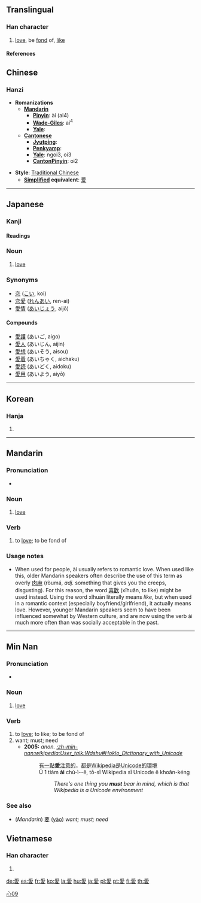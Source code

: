 {{see|爱}}<!-- may be replaced by zh-forms -->

==Translingual==
===Han character===
{{Han char|rn=61|rad=心|as=09|sn=13|four=2024<sub>7</sub>|canj=月月心水 (BBPE)}}
# [[love]], be [[fond]] of, [[like]]
====References====
{{Han ref|kx=0395.130|dkj=10947|dj=0732.020|hdz=42323.010|uh=611B|ud=24859|bh=B752|bd=46930}}


==Chinese==
===Hanzi===


* '''Romanizations'''
** '''[[Mandarin]]'''
*** '''[[Pinyin]]''': ài (ai4)
*** '''[[Wade-Giles]]''': ai<sup>4</sup>
*** '''[[Yale]]''': 
** '''[[Cantonese]]'''
*** '''[[Jyutping]]''':
*** '''[[Penkyamp]]''': 
*** '''[[Yale]]''': ngoi3, oi3
*** '''[[CantonPinyin]]''': oi2

* '''Style''': [[Traditional Chinese]] 
** '''[[Simplified Chinese|Simplified]] equivalent''': [[爱]]
----
== Japanese ==
===Kanji===
{{ja-kanji|grade=|rs=心09}}
====Readings====
{{ja-readings|on=[[あい]] ([[ai]])|kun=[[めでる]] ([[mederu]]), [[おしむ]] ([[oshimu]]), [[いとしい]] ([[itoshii]])}}

===Noun===
{{janoun|あい|ai}}
# [[love]]

===Synonyms===
* [[恋]] ([[こい]], koi)
* [[恋愛]] ([[れんあい]], ren-ai)
* [[愛情]] ([[あいじょう]], aijō)

====Compounds====
*[[愛護]] (あいご, aigo)
*[[愛人]] (あいじん, aijin)
*[[愛想]] (あいそう, aisou)
*[[愛着]] (あいちゃく, aichaku)
*[[愛読]] (あいどく, aidoku)
*[[愛用]] (あいよう, aiyō)
----
==Korean==
===Hanja===
{{ko-hanja|hangeul=애|eumhun=|rv=ae|mr=ae|y=ya}}
# {{defn|Korean}}
----
==Mandarin==
{{zh-forms|{{zh-lookup|爱}}|{{zh-lookup|愛}}}}
===Pronunciation===
*{{IPA|[ ai˥˩ ]}}

===Noun===
{{cmn-noun|t|pin=ài|pint=ai4|tra=愛|sim=爱|rs=心09}}

# [[love]]

===Verb===
{{cmn-verb|t|pin=ài|pint=ai4|tra=愛|sim=爱|rs=心09}}

# to [[love]]; to be fond of

===Usage notes===
*When used for people, ài usually refers to romantic love.  When used like this, older Mandarin speakers often describe the use of this term as overly [[肉麻]] (ròumá, ''adj.'' something that gives you the creeps, disgusting).  For this reason, the word [[喜歡]] (xǐhuān, to like) might be used instead.  Using the word xǐhuān literally means ''like'', but when used in a romantic context (especially boyfriend/girlfriend), it actually means love.  However, younger Mandarin speakers seem to have been influenced somewhat by Western culture, and are now using the verb ài much more often than was socially acceptable in the past.

[[Category:zh-tw:Beginning Mandarin|心09{{PAGENAME}}]]
----
==Min Nan==
{{zh-forms|{{zh-lookup|爱}}|{{zh-lookup|愛}}}}
===Pronunciation===
*{{IPA|[ ai˨˩ ]}}

===Noun===
{{nan-noun|t|poj=ài|pojt=ai3|tra=愛|sim=爱|rs=心09}}

# [[love]]

===Verb===
{{nan-verb|t|poj=ài|pojt=ai3|tra=愛|sim=爱|rs=心09}}

# to [[love]]; to like; to be fond of
# want; must; need
#* '''2005:''' ''anon.'' ''[[:zh-min-nan:wikipedia:User_talk:Wdshu#Hoklo_Dictionary_with_Unicode]]''
#*: [[有]][[一]][[點]]'''愛'''[[注意]][[的]]，[[都]][[是]]Wikipedia[[是]]Unicode[[的]][[環境]]
#*: Ū 1 tiám '''ài''' chù-ì--ê, tō-sī Wikipedia sī Unicode ê khoân-kéng 
#*:: ''There's one thing you '''must''' bear in mind, which is that Wikipedia is a Unicode environment''

===See also===
*(''Mandarin'') [[要]] ([[yào]]) ''want; must; need''

==Vietnamese==
===Han character===
{{vi-hantu|ái}}
# {{defn|Vietnamese}}





[[de:愛]]
[[es:愛]]
[[fr:愛]]
[[ko:愛]]
[[la:愛]]
[[hu:愛]]
[[ja:愛]]
[[pl:愛]]
[[pt:愛]]
[[fi:愛]]
[[th:愛]]